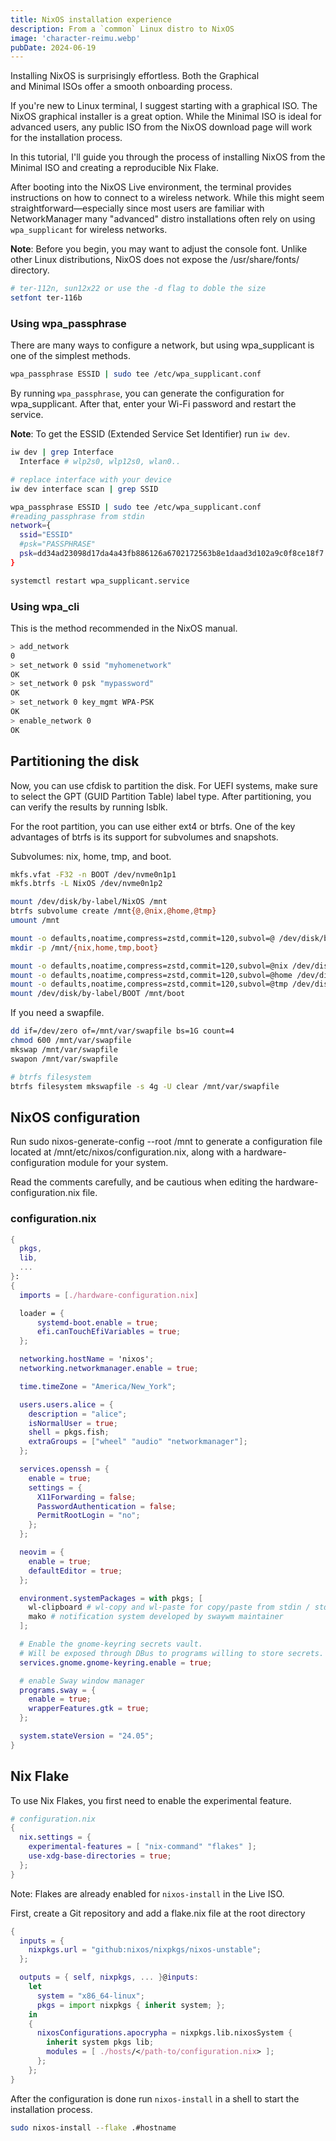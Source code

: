 ```yaml
---
title: NixOS installation experience
description: From a `common` Linux distro to NixOS
image: 'character-reimu.webp'
pubDate: 2024-06-19
---
```


Installing NixOS is surprisingly effortless. Both the Graphical  
and Minimal ISOs offer a smooth onboarding process.  

If you're new to Linux terminal, I suggest starting with a graphical ISO.
The NixOS graphical installer is a great option. While the Minimal ISO is
ideal for advanced users, any public ISO from the NixOS download page will
work for the installation process.

In this tutorial, I'll guide you through the process of installing NixOS 
from the Minimal ISO and creating a reproducible Nix Flake.

After booting into the NixOS Live environment, the terminal provides 
instructions on how to connect to a wireless network. While this might 
seem straightforward—especially since most users are familiar with 
NetworkManager many "advanced" distro installations often rely on using 
`wpa_supplicant` for wireless networks.

**Note**: Before you begin, you may want to adjust the console font.
Unlike other Linux distributions, NixOS does not expose the 
/usr/share/fonts/ directory.

```sh
# ter-112n, sun12x22 or use the -d flag to doble the size
setfont ter-116b
```

### Using wpa_passphrase

There are many ways to configure a network, but using wpa_supplicant is 
one of the simplest methods.

```sh
wpa_passphrase ESSID | sudo tee /etc/wpa_supplicant.conf
```

By running `wpa_passphrase`, you can generate the configuration for 
wpa_supplicant. After that, enter your Wi-Fi password and restart the service.

**Note**: To get the ESSID (Extended Service Set Identifier) run `iw dev`.

```sh
iw dev | grep Interface
  Interface # wlp2s0, wlp12s0, wlan0..

# replace interface with your device
iw dev interface scan | grep SSID

wpa_passphrase ESSID | sudo tee /etc/wpa_supplicant.conf
#reading_passphrase from stdin
network={
  ssid="ESSID"
  #psk="PASSPHRASE"
  psk=dd34ad23098d17da4a43fb886126a6702172563b8e1daad3d102a9c0f8ce18f7
}

systemctl restart wpa_supplicant.service
```

### Using wpa_cli

This is the method recommended in the NixOS manual.

```sh
> add_network
0
> set_network 0 ssid "myhomenetwork"
OK
> set_network 0 psk "mypassword"
OK
> set_network 0 key_mgmt WPA-PSK
OK
> enable_network 0
OK
```

## Partitioning the disk

Now, you can use cfdisk to partition the disk. For UEFI systems, make sure to
select the GPT (GUID Partition Table) label type. After partitioning, you can
verify the results by running lsblk.

For the root partition, you can use either ext4 or btrfs. One of the key 
advantages of btrfs is its support for subvolumes and snapshots. 

Subvolumes: nix, home, tmp, and boot. 

```sh
mkfs.vfat -F32 -n BOOT /dev/nvme0n1p1
mkfs.btrfs -L NixOS /dev/nvme0n1p2

mount /dev/disk/by-label/NixOS /mnt
btrfs subvolume create /mnt{@,@nix,@home,@tmp}
umount /mnt 

mount -o defaults,noatime,compress=zstd,commit=120,subvol=@ /dev/disk/by-label/NixOS /mnt
mkdir -p /mnt/{nix,home,tmp,boot}

mount -o defaults,noatime,compress=zstd,commit=120,subvol=@nix /dev/disk/by-label/NixOS /mnt/nix
mount -o defaults,noatime,compress=zstd,commit=120,subvol=@home /dev/disk/by-label/NixOS /mnt/home
mount -o defaults,noatime,compress=zstd,commit=120,subvol=@tmp /dev/disk/by-label/NixOS /mnt/tmp
mount /dev/disk/by-label/BOOT /mnt/boot
``` 

If you need a swapfile.

```sh
dd if=/dev/zero of=/mnt/var/swapfile bs=1G count=4
chmod 600 /mnt/var/swapfile
mkswap /mnt/var/swapfile
swapon /mnt/var/swapfile

# btrfs filesystem
btrfs filesystem mkswapfile -s 4g -U clear /mnt/var/swapfile
```

## NixOS configuration

Run sudo nixos-generate-config --root /mnt to generate a configuration file 
located at /mnt/etc/nixos/configuration.nix, along with a 
hardware-configuration module for your system.

Read the comments carefully, and be cautious when editing the 
hardware-configuration.nix file.

### configuration.nix

```nix
{
  pkgs,
  lib,
  ...
}:
{
  imports = [./hardware-configuration.nix]

  loader = {
      systemd-boot.enable = true;
      efi.canTouchEfiVariables = true;
  };

  networking.hostName = 'nixos';
  networking.networkmanager.enable = true;

  time.timeZone = "America/New_York";

  users.users.alice = {
    description = "alice";
    isNormalUser = true;
    shell = pkgs.fish;
    extraGroups = ["wheel" "audio" "networkmanager"];
  };

  services.openssh = {
    enable = true;
    settings = {
      X11Forwarding = false;
      PasswordAuthentication = false;
      PermitRootLogin = "no";
    };
  };

  neovim = {
    enable = true;
    defaultEditor = true;
  };

  environment.systemPackages = with pkgs; [
    wl-clipboard # wl-copy and wl-paste for copy/paste from stdin / stdout
    mako # notification system developed by swaywm maintainer
  ];

  # Enable the gnome-keyring secrets vault. 
  # Will be exposed through DBus to programs willing to store secrets.
  services.gnome.gnome-keyring.enable = true;

  # enable Sway window manager
  programs.sway = {
    enable = true;
    wrapperFeatures.gtk = true;
  };

  system.stateVersion = "24.05";
}
```

## Nix Flake

To use Nix Flakes, you first need to enable the experimental feature.

```nix
# configuration.nix
{
  nix.settings = {
    experimental-features = [ "nix-command" "flakes" ];
    use-xdg-base-directories = true;
  };
}
```

Note: Flakes are already enabled for `nixos-install` in the Live ISO.

First, create a Git repository and add a flake.nix file at the root directory

```nix
{
  inputs = {
    nixpkgs.url = "github:nixos/nixpkgs/nixos-unstable";
  };

  outputs = { self, nixpkgs, ... }@inputs:
    let
      system = "x86_64-linux";
      pkgs = import nixpkgs { inherit system; };
    in
    {
      nixosConfigurations.apocrypha = nixpkgs.lib.nixosSystem {
        inherit system pkgs lib;
        modules = [ ./hosts/</path-to/configuration.nix> ];
      };
    };
}
```

After the configuration is done run `nixos-install` in a shell to start the
installation process.

```sh
sudo nixos-install --flake .#hostname
```
